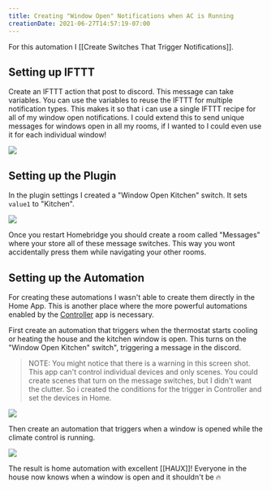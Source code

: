 ```yaml
---
title: Creating "Window Open" Notifications when AC is Running
creationDate: 2021-06-27T14:57:19-07:00
---
```


<PostHeader slug="turning-off-lights-when-there-is-no-motion" />

For this automation I [[Create Switches That Trigger Notifications]].

## Setting up IFTTT

Create an IFTTT action that post to discord. This message can take variables. You can use the variables to reuse the IFTTT for multiple notification types. This makes it so that i can use a single IFTTT recipe for all of my window open notifications. I could extend this to send unique messages for windows open in all my rooms, if I wanted to I could even use it for each individual window!

![](/blog/open-notification-1.png)

## Setting up the Plugin

In the plugin settings I created a "Window Open Kitchen" switch. It sets `value1` to "Kitchen". 

![](/blog/open-notification-2.png)

Once you restart Homebridge you should create a room called "Messages" where your store all of these message switches. This way you wont accidentally press them while navigating your other rooms.

## Setting up the Automation

For creating these automations I wasn't able to create them directly in the Home App. This is another place where the more powerful automations enabled by the [Controller](https://controllerforhomekit.com) app is necessary.

First create an automation that triggers when the thermostat starts cooling or heating the house and the kitchen window is open. This turns on the "Window Open Kitchen" switch", triggering a message in the discord.

> NOTE: You might notice that there is a warning in this screen shot. This app can't control individual devices and only scenes. You could create scenes that turn on the message switches, but I didn't want the clutter. So i created the conditions for the trigger in Controller and set the devices in Home.

![](/blog/open-notification-3.png)

Then create an automation that triggers when a window is opened while the climate control is running.

![](/blog/open-notification-4.png)

The result is home automation with excellent [[HAUX]]! Everyone in the house now knows when a window is open and it shouldn't be :fire:

<BackLinks slug="turning-off-lights-when-there-is-no-motion" />
